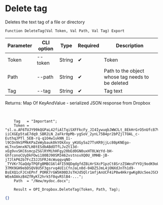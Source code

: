 ﻿---
sidebar_position: 3
description: Delete tag and other functions to work with Dropbox in the Open Integration Package, a free open-source integration library for 1C:Enterprise 8, OneScript and CLI
keywords: [1C, 1С, 1С:Enterprise, 1С:Enterprise 8.3, API, Integration, Services, Exchange, OneScript, CLI, Dropbox]
---


# Delete tag
 Deletes the text tag of a file or directory



`Function DeleteTag(Val Token, Val Path, Val Tag) Export`

  | Parameter | CLI option | Type | Required | Description |
  |-|-|-|-|-|
  | Token | --token | String | &#x2714; | Token |
  | Path | --path | String | &#x2714; | Path to the object whose tag needs to be deleted |
  | Tag | --tag | String | &#x2714; | Tag text |

  
  Returns:  Map Of KeyAndValue - serialized JSON response from Dropbox

<br/>




```bsl title="1C:Enterprise/OneScript code example"
    Tag   = "Important";
    Token = "sl.u.AF6TUJY99kQGPaL42fiAlTqiSXFFkcFy_JI4IywuqbJWWJLt_8EkHrGrO5nUfc87VkF4OYiEUw3pfWdUWxoMbpR9Wr_zXkvnNuJnd5_YnSBexWpntYlROt_CghzDjBJi9zz-iiCXGEp5taE7dq9_SBR2LN_2aFkr0pMb-ygSoV_2ynL75B4pr2bPZjlTOAL_c-EuthqJPTl_5EB-rq-q1O4w1ukNN_Ii-l9COn9kSPMkKPaZeWybauk0kYOkXxy_yKUGy5a27TsKR9jjLc80pKNEgo-mLTnxSmnxN7LH8tESdbABdOTfLJvZt13d-xEg9vvSKC6smcpZSGlRYMihHFgy20bEd0GN0uxHT0LWzYd-bH-GhfconoCUyDkFOwi180BJ90SM3462vstnsvXQ0U_XMHB-jB-j7JlkP62b7FcZ3JJSFRJ4cWuqqvqNO-_TYVKr7GaQdpTPQFgBMBCG6l4FI59QDqdgfdZ8LHrSXcP1pzCt8SrzZSWesFYYOj9odK9oU6V_Ul63-37MX9GH9ebDSQV8U5F3gsrvq4UIiCfnJaLn0d-04DZ5JmL4jONXdJnTh1d9-BsEXQ1cFJCnEPnf_PORK7rGW5K00DJsTHJd5Qlr1mfjAnUCF4iP8w4HkrgwKg8Uc5eeJSCKngVhCq_jWuRtvDaBuXiFNRwFzfG2pylnsbUceukTPk_rLgm-WEeAOAkzB4ZfRyKt2hrk5f0qvRSlB4-...";
    Path  = "/New/mydoc.docx";

    Result = OPI_Dropbox.DeleteTag(Token, Path, Tag);
```
 



```json title="Result"
{}
```
